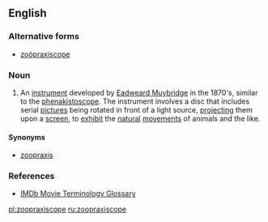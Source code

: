 ==English==

===Alternative forms===
* [[zoöpraxiscope]]

===Noun===
{{en-noun}}

# {{context|photography|history|lang=en}} An [[instrument]] developed by [[w:Eadweard Muybridge|Eadweard Muybridge]] in the 1870's, similar to the [[phenakistoscope]].  The instrument involves a disc that includes serial [[pictures]]  being rotated in front of a light source, [[project]]ing them upon a [[screen]], to [[exhibit]] the [[natural]] [[movements]] of animals and the like.

====Synonyms====
* [[zoopraxis]]

===References===
* [http://www.imdb.com/Glossary/Z IMDb Movie Terminology Glossary]
{{Webster 1913}}

[[pl:zoopraxiscope]]
[[ru:zoopraxiscope]]